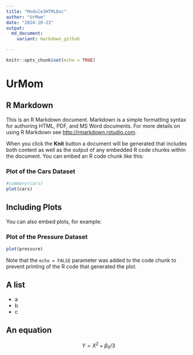 ```yaml
---
title: "Module3HTMLDoc"
author: "UrMom"
date: "2024-10-23"
output: 
  md_document:
    variant: markdown_github

---
```


```r
knitr::opts_chunk$set(echo = TRUE)
```

# UrMom

## R Markdown {#nextsteps .emphasized}

This is an R Markdown document. Markdown is a simple formatting syntax for authoring HTML, PDF, and MS Word documents. For more details on using R Markdown see <http://rmarkdown.rstudio.com>.

When you click the **Knit** button a document will be generated that includes both content as well as the output of any embedded R code chunks within the document. You can embed an R code chunk like this:

### Plot of the Cars Dataset

```r
#summary(cars)
plot(cars)
```

## Including Plots

You can also embed plots, for example:

### Plot of the Pressure Dataset

```r
plot(pressure)
```

Note that the `echo = FALSE` parameter was added to the code chunk to prevent printing of the R code that generated the plot.

## A list

* a
* b
* c

## An equation

$$ Y = X^2 + \beta_0/3 $$
